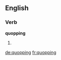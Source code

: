 ==English==

===Verb===
'''quopping'''

# {{present participle of|quop}}

[[de:quopping]]
[[fr:quopping]]